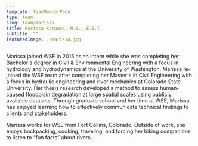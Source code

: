 ```yaml
---
template: TeamMemberPage
type: team
slug: team/marissa
title: Marissa Karpack, M.S., E.I.T.
subtitle: ""
featuredImage: ./marissa.jpg
---
```

Marissa joined WSE in 2015 as an intern while she was completing her Bachelor's degree in Civil & Environmental Engineering with a focus in hydrology and hydrodynamics at the University of Washington. Marissa re-joined the WSE team after completing her Master's in Civil Engineering with a focus in hydraulic engineering and river mechanics at Colorado State University. Her thesis research developed a method to assess human-caused floodplain degradation at large spatial scales using publicly available datasets. Through graduate school and her time at WSE, Marissa has enjoyed learning how to effectively communicate technical findings to clients and stakeholders.

Marissa works for WSE from Fort Collins, Colorado. Outside of work, she enjoys backpacking, cooking, traveling, and forcing her hiking companions to listen to &#x201C;fun facts&#x201D; about rivers.